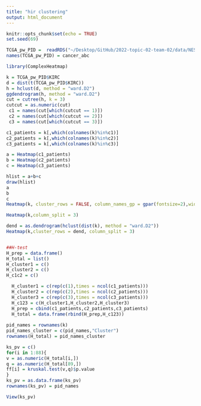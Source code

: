 ```yaml
---
title: "hir clustering"
output: html_document
---
```


```r
knitr::opts_chunk$set(echo = TRUE)
set.seed(69)
```

```r
TCGA_pw_PID =  readRDS("~/Desktop/GitHub/2022-topic-02-team-02/data/NES_OVERALL_PID_cl.RDS")
names(TCGA_pw_PID) = cancer_abc
```

```r
library(ComplexHeatmap)
```

```r
k = TCGA_pw_PID$KIRC
d = dist(t(TCGA_pw_PID$KIRC))
h = hclust(d, method = "ward.D2")
ggdendrogram(h, method = "ward.D2")
cut = cutree(h, k = 3)
cutcut = as.numeric(cut)
 c1 = names(cut[which(cutcut == 1)])
 c2 = names(cut[which(cutcut == 2)])
 c3 = names(cut[which(cutcut == 3)])

c1_patients = k[,which(colnames(k)%in%c1)]
c2_patients = k[,which(colnames(k)%in%c2)]
c3_patients = k[,which(colnames(k)%in%c3)]

a = Heatmap(c1_patients)
b = Heatmap(c2_patients)
c = Heatmap(c3_patients)

hlist = a+b+c
draw(hlist)
a
b
c
Heatmap(k, cluster_rows = FALSE, column_names_gp = gpar(fontsize=2),width = ncol(k)*unit(0.45,"mm"),height = nrow(k)*unit(2,"mm"),column_dend_height = unit(15,"mm"),column_km = 3)

Heatmap(k,column_split = 3)

dend = as.dendrogram(hclust(dist(k), method = "ward.D2"))
Heatmap(k,cluster_rows = dend, column_split = 3)



```

```r
##H-test 
H_prep = data.frame()
H_total = list()
H_cluster1 = c()
H_cluster2 = c()
H_c1c2 = c()

  H_cluster1 = c(rep(c(1),times = ncol(c1_patients)))
  H_cluster2 = c(rep(c(2),times = ncol(c2_patients)))
  H_cluster3 = c(rep(c(3),times = ncol(c3_patients)))
  H_c123 = c(H_cluster1,H_cluster2,H_cluster3)
  H_prep = cbind(c1_patients,c2_patients,c3_patients)
  H_total = data.frame(rbind(H_prep,H_c123))
  
pid_names = rownames(k)
pid_names_cluster = c(pid_names,"Cluster")
rownames(H_total) = pid_names_cluster

ks_pv = c()
for(i in 1:88){
v = as.numeric(H_total[i,])
q = as.numeric(H_total[89,])
ff[i] = kruskal.test(v,q)$p.value
}
ks_pv = as.data.frame(ks_pv)
rownames(ks_pv) = pid_names

View(ks_pv)

```

